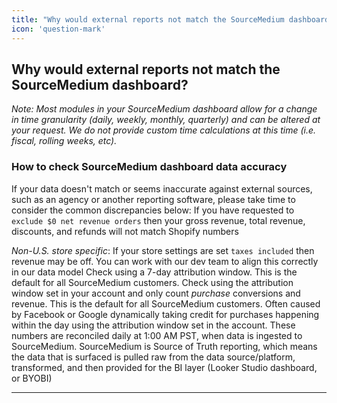 ```yaml
---
title: "Why would external reports not match the SourceMedium dashboard?"
icon: 'question-mark'
---
```


## Why would external reports not match the SourceMedium dashboard?
*Note: Most modules in your SourceMedium dashboard allow for a change in time granularity (daily, weekly, monthly, quarterly) and can be altered at your request. We do not provide custom time calculations at this time (i.e. fiscal, rolling weeks, etc).*
### How to check SourceMedium dashboard data accuracy ###
If your data doesn't match or seems inaccurate against external sources, such as an agency or another reporting software, please take time to consider the common discrepancies below:
<AccordionGroup>
<Accordion title="Shopify Reports">
If you have requested to `exclude $0 net revenue orders` then your gross revenue, total revenue, discounts, and refunds will not match Shopify numbers
        
*Non-U.S. store specific*: If your store settings are set `taxes included` then revenue may be off. You can work with our dev team to align this correctly in our data model
</Accordion>
<Accordion title="Facebook Reports">
Check using a 7-day attribution window. This is the default for all SourceMedium customers.
</Accordion>
<Accordion title="Google Ads Reports">
Check using the attribution window set in your account and only count *purchase* conversions and revenue. This is the default for all SourceMedium customers.
</Accordion>
<Accordion title="Minor discrepancies with recent days (eg past 7 days)">
Often caused by Facebook or Google dynamically taking credit for purchases happening within the day using the attribution window set in the account. These numbers are reconciled daily at 1:00 AM PST, when data is ingested to SourceMedium.
</Accordion>
</AccordionGroup>
SourceMedium is Source of Truth reporting, which means the data that is surfaced is pulled raw from the data source/platform, transformed, and then provided for the BI layer (Looker Studio dashboard, or BYOBI)

---